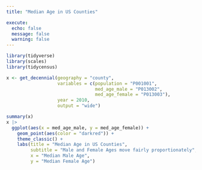 ```yaml
---
title: "Median Age in US Counties"

execute: 
  echo: false
  message: false
  warning: false
---
```


```r
library(tidyverse)
library(scales)
library(tidycensus)
```

```r
x <- get_decennial(geography = "county", 
                   variables = c(population = "P001001", 
                                 med_age_male = "P013002", 
                                 med_age_female = "P013003"), 
                   year = 2010, 
                   output = "wide")
```

```r
summary(x)
x |>
  ggplot(aes(x = med_age_male, y = med_age_female)) +
    geom_point(aes(color = "darkred")) +
    theme_classic() +
    labs(title = "Median Age in US Counties",
         subtitle = "Male and Female Ages move fairly proportionately",
         x = "Median Male Age",
         y = "Median Female Age")
  

```

